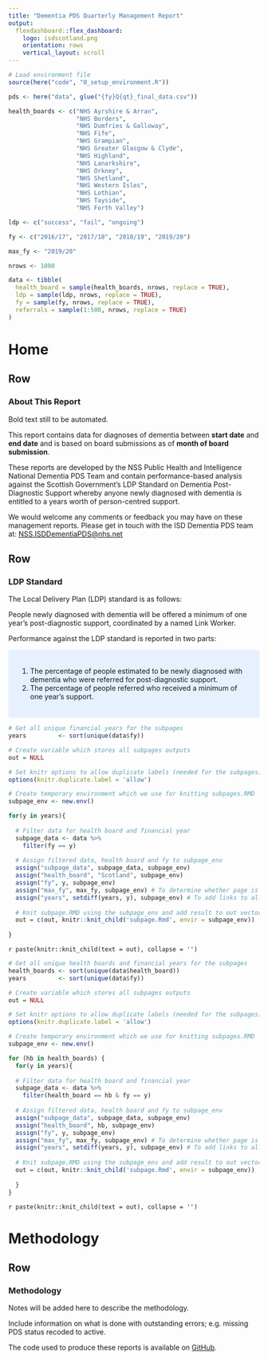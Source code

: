 ```yaml
---
title: "Dementia PDS Quarterly Management Report"
output: 
  flexdashboard::flex_dashboard:
    logo: isdscotland.png
    orientation: rows
    vertical_layout: scroll
---
```


```r

# Load environment file
source(here("code", "0_setup_environment.R"))

pds <- here("data", glue("{fy}Q{qt}_final_data.csv"))

health_boards <- c("NHS Ayrshire & Arran",
                   "NHS Borders",
                   "NHS Dumfries & Galloway",
                   "NHS Fife",
                   "NHS Grampian",
                   "NHS Greater Glasgow & Clyde",
                   "NHS Highland",
                   "NHS Lanarkshire",
                   "NHS Orkney",
                   "NHS Shetland",
                   "NHS Western Isles",
                   "NHS Lothian",
                   "NHS Tayside",
                   "NHS Forth Valley")

ldp <- c("success", "fail", "ongoing")

fy <- c("2016/17", "2017/18", "2018/19", "2019/20")

max_fy <- "2019/20"

nrows <- 1000

data <- tibble(
  health_board = sample(health_boards, nrows, replace = TRUE),
  ldp = sample(ldp, nrows, replace = TRUE),
  fy = sample(fy, nrows, replace = TRUE),
  referrals = sample(1:500, nrows, replace = TRUE)
)

```

Home
=================================================

Row
-------------------------------------------------

### About This Report

Bold text still to be automated.

This report contains data for diagnoses of dementia between **start date** and **end date** and is based on board submissions as of **month of board submission**.

These reports are developed by the NSS Public Health and Intelligence National Dementia PDS Team and contain performance-based analysis against the Scottish Government's LDP Standard on Dementia Post-Diagnostic Support whereby anyone newly diagnosed with dementia is entitled to a years worth of person-centred support.

We would welcome any comments or feedback you may have on these management reports. Please get in touch with the ISD Dementia PDS team at: [NSS.ISDDementiaPDS@nhs.net](mailto:NSS.ISDDementiaPDS@nhs.net)


Row
-------------------------------------------------

### LDP Standard

The Local Delivery Plan (LDP) standard is as follows:

People newly diagnosed with dementia will be offered a minimum of one year’s post-diagnostic support, coordinated by a named Link Worker.

Performance against the LDP standard is reported in two parts:

<style>
div.blue { background-color:#e6f0ff; border-radius: 5px; padding: 20px;}
</style>
<div class = "blue">

1. The percentage of people estimated to be newly diagnosed with dementia who were referred for post-diagnostic support.
2. The percentage of people referred who received a minimum of one year’s support.

</div>

<!-- Scotland -->

```r

# Get all unique financial years for the subpages
years         <- sort(unique(data$fy))

# Create variable which stores all subpages outputs
out = NULL

# Set knitr options to allow duplicate labels (needed for the subpages)
options(knitr.duplicate.label = 'allow')

# Create temporary environment which we use for knitting subpages.RMD 
subpage_env <- new.env()

for(y in years){
    
  # Filter data for health board and financial year
  subpage_data <- data %>% 
    filter(fy == y)
  
  # Assign filtered data, health board and fy to subpage_env 
  assign("subpage_data", subpage_data, subpage_env)
  assign("health_board", "Scotland", subpage_env)
  assign("fy", y, subpage_env)
  assign("max_fy", max_fy, subpage_env) # To determine whether page is hidden
  assign("years", setdiff(years, y), subpage_env) # To add links to all FY pages
  
  # Knit subpage.RMD using the subpage_env and add result to out vector
  out = c(out, knitr::knit_child('subpage.Rmd', envir = subpage_env))
    
}
```

`r paste(knitr::knit_child(text = out), collapse = '')`


<!-- HEALTH BOARDS -->

```r

# Get all unique health boards and financial years for the subpages
health_boards <- sort(unique(data$health_board))
years         <- sort(unique(data$fy))

# Create variable which stores all subpages outputs
out = NULL

# Set knitr options to allow duplicate labels (needed for the subpages)
options(knitr.duplicate.label = 'allow')

# Create temporary environment which we use for knitting subpages.RMD 
subpage_env <- new.env()

for (hb in health_boards) {
  for(y in years){
    
  # Filter data for health board and financial year
  subpage_data <- data %>% 
    filter(health_board == hb & fy == y)
  
  # Assign filtered data, health board and fy to subpage_env 
  assign("subpage_data", subpage_data, subpage_env)
  assign("health_board", hb, subpage_env)
  assign("fy", y, subpage_env)
  assign("max_fy", max_fy, subpage_env) # To determine whether page is hidden
  assign("years", setdiff(years, y), subpage_env) # To add links to all FY pages
  
  # Knit subpage.RMD using the subpage_env and add result to out vector
  out = c(out, knitr::knit_child('subpage.Rmd', envir = subpage_env))
    
  }
}
```

`r paste(knitr::knit_child(text = out), collapse = '')`


Methodology
=================================================

Row
-------------------------------------------------

### Methodology

Notes will be added here to describe the methodology.

Include information on what is done with outstanding errors; e.g. missing PDS status recoded to active.

The code used to produce these reports is available on [GitHub](https://github.com/alicebyers5/dementia-management-reports).